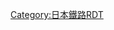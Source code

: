 {{Routemap|inline=<includeonly>yes</includeonly>|title=棧橋線|title-bg=green|map=
~~ ~~[[四國旅客鐵道|JR四國]]：[[土讚線]]
STRq\BHFq\STRq~~ ~~JR[[高知站|高知]]
uKBHFa~~0.0~~'''[[高知站|高知站前]]'''
uBHF~~0.3~~'''[[高知橋停留場|高知橋]]'''
uhKRZWae~~ ~~江之口川
uBHF~~0.5~~'''[[蓮池町通停留場|蓮池町通]]'''
uSTRq\uTBHF\uSTRq~~0.8~~'''[[播磨屋橋停留場|播磨屋橋]]'''
uSTR~~ ~~←[[伊野線]] / [[後免線]]→
uhKRZWae~~ ~~{{link-ja|鏡川|鏡川}}
uBHF~~1.4~~'''[[梅之辻停留場|梅之辻]]'''
uBHF~~1.9~~'''[[棧橋通一丁目停留場|棧橋通一丁目]]'''
uBHF~~2.1~~'''[[棧橋通二丁目停留場|棧橋通二丁目]]'''
uBHF~~2.4~~'''[[棧橋通三丁目停留場|棧橋通三丁目]]'''
uBHF~~2.6~~'''[[棧橋通四丁目停留場|棧橋通四丁目]]'''
uKDSTaq\uABZgr\~~ ~~棧橋車庫
uBHF~~3.0~~'''[[棧橋車庫前停留場|棧橋車庫前]]'''
uKBHFe~~3.2~~'''[[棧橋通五丁目停留場|棧橋通五丁目]]'''
|bottom={{navbar|棧橋線RDT}}
}}<noinclude>
{{rdt intro|[[棧橋線]]}}
[[Category:日本鐵路RDT]]
</noinclude>
